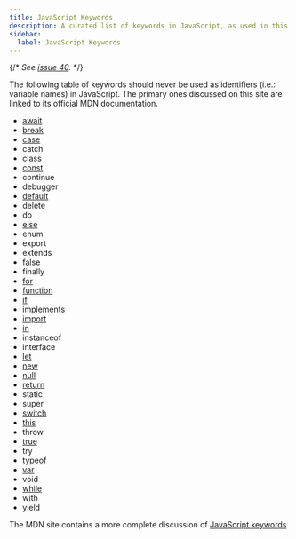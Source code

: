 ```yaml
---
title: JavaScript Keywords
description: A curated list of keywords in JavaScript, as used in this course.
sidebar:
  label: JavaScript Keywords
---
```



{/* *See [issue 40](https://github.com/dgilleland/CPSC-1520/issues/40).* */}

The following table of keywords should never be used as identifiers (i.e.: variable names) in JavaScript. The primary ones discussed on this site are linked to its official MDN documentation.

<ul class="grid grid-cols-5 list-none">
  <li><a target="_blank" href="https://developer.mozilla.org/en-US/docs/Web/JavaScript/Reference/Operators/await">await</a></li>
  <li><a target="_blank" href="https://developer.mozilla.org/en-US/docs/Web/JavaScript/Reference/Statements/break">break</a></li>
  <li><a target="_blank" href="https://developer.mozilla.org/en-US/docs/Web/JavaScript/Reference/Statements/switch">case</a></li>
  <li><a target="_blank" href=""></a>catch</li>
  <li><a target="_blank" href="https://developer.mozilla.org/en-US/docs/Web/JavaScript/Reference/Statements/class">class</a></li>
  <li><a target="_blank" href="https://developer.mozilla.org/en-US/docs/Web/JavaScript/Reference/Statements/const">const</a></li>
  <li><a target="_blank" href=""></a>continue</li>
  <li><a target="_blank" href=""></a>debugger</li>
  <li><a target="_blank" href="https://developer.mozilla.org/en-US/docs/Web/JavaScript/Reference/Statements/switch">default</a></li>
  <li><a target="_blank" href=""></a>delete</li>
  <li><a target="_blank" href=""></a>do</li>
  <li><a target="_blank" href="https://developer.mozilla.org/en-US/docs/Web/JavaScript/Reference/Statements/if...else">else</a></li>
  <li><a target="_blank" href=""></a>enum</li>
  <li><a target="_blank" href=""></a>export</li>
  <li><a target="_blank" href=""></a>extends</li>
  <li><a target="_blank" href="https://developer.mozilla.org/en-US/docs/Web/JavaScript/Reference/Lexical_grammar#boolean_literal">false</a></li>
  <li><a target="_blank" href=""></a>finally</li>
  <li><a target="_blank" href="https://developer.mozilla.org/en-US/docs/Web/JavaScript/Reference/Statements/for">for</a></li>
  <li><a target="_blank" href="https://developer.mozilla.org/en-US/docs/Web/JavaScript/Reference/Statements/function">function</a></li>
  <li><a target="_blank" href="https://developer.mozilla.org/en-US/docs/Web/JavaScript/Reference/Statements/if...else">if</a></li>
  <li><a target="_blank" href=""></a>implements</li>
  <li><a target="_blank" href="https://developer.mozilla.org/en-US/docs/Web/JavaScript/Reference/Statements/import">import</a></li>
  <li><a target="_blank" href="https://developer.mozilla.org/en-US/docs/Web/JavaScript/Reference/Operators/in">in</a></li>
  <li><a target="_blank" href=""></a>instanceof</li>
  <li><a target="_blank" href=""></a>interface</li>
  <li><a target="_blank" href="https://developer.mozilla.org/en-US/docs/Web/JavaScript/Reference/Statements/let">let</a></li>
  <li><a target="_blank" href="https://developer.mozilla.org/en-US/docs/Web/JavaScript/Reference/Operators/new">new</a></li>
  <li><a target="_blank" href="https://developer.mozilla.org/en-US/docs/Web/JavaScript/Reference/Operators/null">null</a></li>
  <li><a target="_blank" href="https://developer.mozilla.org/en-US/docs/Web/JavaScript/Reference/Statements/return">return</a></li>
  <li><a target="_blank" href=""></a>static</li>
  <li><a target="_blank" href=""></a>super</li>
  <li><a target="_blank" href="https://developer.mozilla.org/en-US/docs/Web/JavaScript/Reference/Statements/switch">switch</a></li>
  <li><a target="_blank" href="https://developer.mozilla.org/en-US/docs/Web/JavaScript/Reference/Operators/this">this</a></li>
  <li><a target="_blank" href=""></a>throw</li>
  <li><a target="_blank" href="https://developer.mozilla.org/en-US/docs/Web/JavaScript/Reference/Lexical_grammar#boolean_literal">true</a></li>
  <li><a target="_blank" href=""></a>try</li>
  <li><a target="_blank" href="https://developer.mozilla.org/en-US/docs/Web/JavaScript/Reference/Operators/typeof">typeof</a></li>
  <li><a target="_blank" href="https://developer.mozilla.org/en-US/docs/Web/JavaScript/Reference/Statements/var">var</a></li>
  <li><a target="_blank" href=""></a>void</li>
  <li><a target="_blank" href="https://developer.mozilla.org/en-US/docs/Web/JavaScript/Reference/Statements/while">while</a></li>
  <li><a target="_blank" href=""></a>with</li>
  <li><a target="_blank" href=""></a>yield</li>
</ul>

The MDN site contains a more complete discussion of <a target="_blank" href="https://developer.mozilla.org/en-US/docs/Web/JavaScript/Reference/Lexical_grammar#keywords">JavaScript keywords</a>
